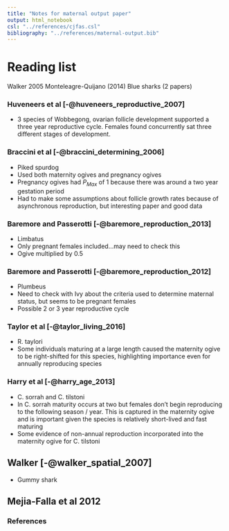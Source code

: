 ```yaml
---
title: "Notes for maternal output paper"
output: html_notebook
csl: "../references/cjfas.csl"
bibliography: "../references/maternal-output.bib"
---
```


# Reading list
Walker 2005
Monteleagre-Quijano (2014)
Blue sharks (2 papers)

### Huveneers et al [-@huveneers_reproductive_2007]
- 3 species of Wobbegong, ovarian follicle development supported a three year reproductive cycle. Females found concurrently sat three different stages of development. 

### Braccini et al [-@braccini_determining_2006]
- Piked spurdog
- Used both maternity ogives and pregnancy ogives
- Pregnancy ogives had $P_{Max}$ of 1 because there was around a two year gestation period
- Had to make some assumptions about follicle growth rates because of asynchronous reproduction, but interesting paper and good data

### Baremore and Passerotti [-@baremore_reproduction_2013]
- Limbatus
- Only pregnant females included...may need to check this
- Ogive multiplied by 0.5

### Baremore and Passerotti [-@baremore_reproduction_2012]
- Plumbeus
- Need to check with Ivy about the criteria used to determine maternal status, but seems to be pregnant females
- Possible 2 or 3 year reproductive cycle

### Taylor et al [-@taylor_living_2016]
- R. taylori
- Some individuals maturing at a large length caused the maternity ogive to be right-shifted for this species, highlighting importance even for annually reproducing species

### Harry et al [-@harry_age_2013]
- C. sorrah and C. tilstoni
- In C. sorrah maturity occurs at two but females don't begin reproducing to the following season / year. This is captured in the maternity ogive and is important given the species is relatively short-lived and fast maturing
- Some evidence of non-annual reproduction incorporated into the maternity ogive for C. tilstoni 

## Walker [-@walker_spatial_2007]
- Gummy shark

## Mejia-Falla et al 2012

### References
